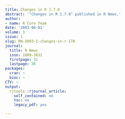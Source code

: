 ```yaml
---
title: Changes in R 1.7.0
abstract: '"Changes in R 1.7.0" published in R News.'
author:
- name: R Core Team
date: '2003-06-01'
volume: 3
issue: 1
slug: RN-2003-1-changes-in-r-170
journal:
  title: R News
  issn: 1609-3631
  firstpage: 31
  lastpage: 36
packages:
  cran: ~
  bioc: ~
CTV: ~
output:
  rjtools::rjournal_article:
    self_contained: no
    toc: no
    legacy_pdf: yes

---
```

